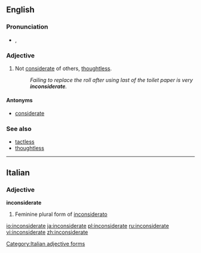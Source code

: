 ==English==

===Pronunciation===
* {{IPA|/ˌɪnkənˈsɪdərɪt/|/ˌɪŋ-/}}, {{SAMPA|/%Ink@n"sId@rIt/|/%IN-/}}

===Adjective===
{{en-adj}}

# Not [[considerate]] of others, [[thoughtless]].
#: ''Failing to replace the roll after using last of the toilet paper is very '''inconsiderate'''.''

====Antonyms====
* [[considerate]]

===See also===
* [[tactless]]
* [[thoughtless]]

----

==Italian==

===Adjective===
'''inconsiderate''' {{f}}

# Feminine plural form of [[inconsiderato]]

[[Category:Italian adjective forms]]

[[io:inconsiderate]]
[[ja:inconsiderate]]
[[pl:inconsiderate]]
[[ru:inconsiderate]]
[[vi:inconsiderate]]
[[zh:inconsiderate]]